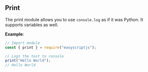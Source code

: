 ## Print
The print module allows you to use `console.log` as if it was Python. It supports variables as well.

**Example**:

```js
// Import module
const { print } = require("easyscriptjs");

// Logs the text to console
print("Hello World");
// Hello World
```

